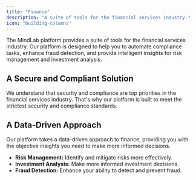 ```yaml
---
title: "Finance"
description: "A suite of tools for the financial services industry."
icon: "building-columns"
---
```


The MindLab platform provides a suite of tools for the financial services industry. Our platform is designed to help you to automate compliance tasks, enhance fraud detection, and provide intelligent insights for risk management and investment analysis.

## A Secure and Compliant Solution

We understand that security and compliance are top priorities in the financial services industry. That's why our platform is built to meet the strictest security and compliance standards.

## A Data-Driven Approach

Our platform takes a data-driven approach to finance, providing you with the objective insights you need to make more informed decisions.

-   **Risk Management:** Identify and mitigate risks more effectively.
-   **Investment Analysis:** Make more informed investment decisions.
-   **Fraud Detection:** Enhance your ability to detect and prevent fraud.